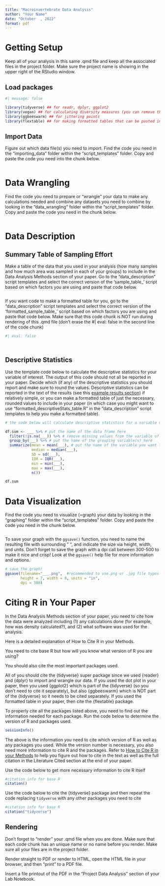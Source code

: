 ```yaml
---
title: "Macroinvertebrate Data Analysis"
author: "Your Name"
date: "October  , 2022"
format: pdf
---
```


# Getting Setup

Keep all of your analysis in this same .qmd file and keep all the associated files in the project folder. Make sure the project name is showing in the upper right of the RStudio window.

## Load packages

```r
#| message: false

library(tidyverse) ## for readr, dplyr, ggplot2
library(vegan) ## for calculating diversity measures (you can remove this if you are not calculating diversity measures)
library(ggbeeswarm) ## for jittering points
library(flextable) ## for making formatted tables that can be pasted into Word or Google Docs

```

## Import Data

Figure out which data file(s) you need to import. Find the code you need in the "importing_data" folder within the "script_templates" folder. Copy and paste the code you need into the chunk below.

```r


```

# Data Wrangling

Find the code you need to prepare or "wrangle" your data to make any calculations needed and combine any datasets you need to combine by looking in the "data_wrangling" folder within the "script_templates" folder. Copy and paste the code you need in the chunk below.

```r



```

# Data Description

## Summary Table of Sampling Effort

Make a table of the data that you used in your analysis (how many samples and how much area was sampled in each of your groups) to include in the Data Analysis Methods section of your paper. Go to the "data_description" script templates and select the correct version of the 'sample_table_' script based on which factors you are using and paste that code below.

```r



```


If you want code to make a formatted table for you, go to the "data_description" script templates and select the correct version of the 'formatted_sample_table_' script based on which factors you are using and paste that code below. Make sure that this code chunk is NOT run during rendering of this .qmd file (don't erase the #| eval: false in the second line of the code chunk)

```r
#| eval: false




```

## Descriptive Statistics

Use the template code below to calculate the descriptive statistics for your variable of interest. The output of this code should not all be reported in your paper. Decide which (if any) of the descriptive statistics you should report and make sure to round the values. Descriptive statistics can be reported in the text of the results (see this [example results section](https://docs.google.com/document/d/1vwyOSmhZzTuIfAEbpeiv3yCsU1UMZDsTXgnbE80nPTU/edit?usp=sharing)) if relatively simple, or you can make a formatted table of just the necessary, rounded values to include in your paper (in which case you might want to use "formatted_descriptiveStats_table.R" in the "data_description" script templates to help you make a formatted table).

```r

# the code below will calculate descriptive statistics for a variable of interest grouped by another variable

df.sum <- ___ %>% # put the name of the data frame here
  filter(!is.na(___)) %>% # remove missing values from the variable of interest
  group_by(___) %>% # put the name of the grouping variable(s) here
  summarize(mean = mean(___), # put the name of the variable you want to summarize in this & following blanks
            median = median(___), 
            SD = sd(___), 
            IQR = IQR(___), 
            min = min(___),
            max = max(___),
            n())

df.sum

```

# Data Visualization

Find the code you need to visualize (=graph) your data by looking in the "graphing" folder within the "script_templates" folder. Copy and paste the code you need in the chunk below.

```r



```

To save your graph with the `ggsave()` function, you need to name the resulting file with surrounding " ", and indicate the size via height, width, and units. Don't forget to save the graph with a dpi call between 300-500 to make it nice and crisp! Look at the `ggsave()` help file for more information and options.

```r

# save the graph!
ggsave(filename="___.png",  #recommended to use.png or .jpg file types
       height = 7, width = 8, units = "in", 
       dpi = 300)

```

# Citing R in Your Paper

In the Data Analysis Methods section of your paper, you need to cite how the data were analyzed including (1) any calculations done (for example, how was density calculated?), and (2) what software was used for the analysis.

Here is a detailed explanation of How to Cite R in your Methods.

You need to cite base R but how will you know what version of R you are using?

You should also cite the most important packages used.

All of you should cite the {tidyverse} super package since we used {reader} and {dplyr} to import and wrangle our data. If you used the dot plot in your paper, then you used {ggplot2} which is part of the {tidyverse} (so you don't need to cite it separately), but also {ggbeeswarm} which is NOT part of the {tidyverse} so it needs to be cited separately. If you used the formatted table in your paper, then cite the {flextable} package.

To properly cite all the packages listed above, you need to find out the information needed for each package. Run the code below to determine the version of R and packages used.

```r

sessionInfo()

```

The above is the information you need to cite which version of R as well as any packages you used. While the version number is necessary, you also need more information to cite R and the packages. Refer to [How to Cite R in your Methods](https://docs.google.com/presentation/d/1RG4_R-MDOy1vbMz-M1gfOcMtgqWu9Kvv_R4ex5QdcVk/edit?usp=sharing) to help you figure out how to cite in the text as well as the full citation in the Literature Cited section at the end of your paper.

Use the code below to get more necessary information to cite R itself

```r

#citation info for base R 
citation()

```

Use the code below to cite the {tidyverse} package and then repeat the code replacing `tidyverse` with any other packages you need to cite

```r

#citation info for base R 
citation("tidyverse")

```

## Rendering

Don't forget to "render" your .qmd file when you are done. Make sure that each code chunk has an unique name or no name before you render. Make sure all your files are in the project folder.

Render straight to PDF or render to HTML, open the HTML file in your browser, and then "print" to a PDF file.

Insert a file printout of the PDF in the "Project Data Analysis" section of your Lab Notebook.
